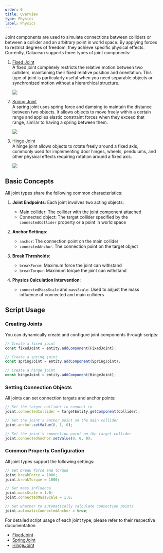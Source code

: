 ```yaml
---
order: 0
title: Overview
type: Physics
label: Physics
---
```


Joint components are used to simulate connections between colliders or between a collider and an arbitrary point in world space. By applying forces to restrict degrees of freedom, they achieve specific physical effects. Currently, Galacean supports three types of joint components:

1. [Fixed Joint](/en/docs/physics/joint/fixedJoint)  
   A fixed joint completely restricts the relative motion between two colliders, maintaining their fixed relative position and orientation. This type of joint is particularly useful when you need separable objects or synchronized motion without a hierarchical structure.

   <Image src="https://mdn.alipayobjects.com/huamei_3zduhr/afts/img/A*h050RoMxg8sAAAAAAAAAAAAAesJ_AQ/original" />

2. [Spring Joint](/en/docs/physics/joint/springJoint)  
   A spring joint uses spring force and damping to maintain the distance between two objects. It allows objects to move freely within a certain range and applies elastic constraint forces when they exceed that range, similar to having a spring between them.

   <Image src="https://mdn.alipayobjects.com/huamei_3zduhr/afts/img/A*eWoxQ57nWeEAAAAAAAAAAAAAesJ_AQ/original" />

3. [Hinge Joint](/en/docs/physics/joint/hingeJoint)  
   A hinge joint allows objects to rotate freely around a fixed axis, commonly used for implementing door hinges, wheels, pendulums, and other physical effects requiring rotation around a fixed axis.

   <Image src="https://mdn.alipayobjects.com/huamei_3zduhr/afts/img/A*yZPrRohs-VcAAAAAAAAAAAAAesJ_AQ/original" />

## Basic Concepts

All joint types share the following common characteristics:

1. **Joint Endpoints**: Each joint involves two acting objects:
   - Main collider: The collider with the joint component attached
   - Connected object: The target collider specified by the `connectedCollider` property or a point in world space

2. **Anchor Settings**:
   - `anchor`: The connection point on the main collider
   - `connectedAnchor`: The connection point on the target object

3. **Break Thresholds**:
   - `breakForce`: Maximum force the joint can withstand
   - `breakTorque`: Maximum torque the joint can withstand

4. **Physics Calculation Intervention**:
    - `connectedMassScale` and `massScale`: Used to adjust the mass influence of connected and main colliders

## Script Usage

### Creating Joints

You can dynamically create and configure joint components through scripts:

```typescript
// Create a fixed joint
const fixedJoint = entity.addComponent(FixedJoint);

// Create a spring joint
const springJoint = entity.addComponent(SpringJoint);

// Create a hinge joint
const hingeJoint = entity.addComponent(HingeJoint);
```

### Setting Connection Objects

All joints can set connection targets and anchor points:

```typescript
// Set the target collider to connect to
joint.connectedCollider = targetEntity.getComponent(Collider);

// Set the joint's anchor point on the main collider
joint.anchor.setValue(0, 1, 0);

// Set the joint's connection point on the target collider
joint.connectedAnchor.setValue(0, 0, 0);
```

### Common Property Configuration

All joint types support the following settings:

```typescript
// Set break force and torque
joint.breakForce = 1000;
joint.breakTorque = 1000;

// Set mass influence
joint.massScale = 1.0;
joint.connectedMassScale = 1.0;

// Set whether to automatically calculate connection points
joint.automaticConnectedAnchor = true;
```

For detailed script usage of each joint type, please refer to their respective documentation:
- [FixedJoint](/en/docs/physics/joint/fixedJoint)
- [SpringJoint](/en/docs/physics/joint/springJoint)
- [HingeJoint](/en/docs/physics/joint/hingeJoint)
